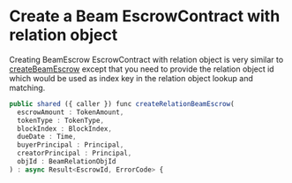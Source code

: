 # Create a Beam EscrowContract with relation object

Creating BeamEscrow EscrowContract with relation object is very similar to [createBeamEscrow](/docs/smartcontracts/beamescrow/simplebeam) except that you need to provide the relation object id which would be used as index key in the relation object lookup and matching.

```js
public shared ({ caller }) func createRelationBeamEscrow(
  escrowAmount : TokenAmount,
  tokenType : TokenType,
  blockIndex : BlockIndex,
  dueDate : Time,
  buyerPrincipal : Principal,
  creatorPrincipal : Principal,
  objId : BeamRelationObjId
) : async Result<EscrowId, ErrorCode> {
```
